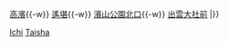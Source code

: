 {{鐵道路線|
| 模板名稱 = 大社線 (一畑電車)
| 名稱 = [[一畑電車]][[大社線]]
| 代表色  = yellow
| 背景顏色 = #FFFFFF 
| 車站列表 =  [[川跡站|川跡]]{{-w}} [[高濱站 (島根縣)|高濱]]{{-w}} [[遙堪站|遙堪]]{{-w}} [[濱山公園北口站|濱山公園北口]]{{-w}} [[出雲大社前站|出雲大社前]]
|}}<noinclude>
[[Category:日本鐵路路線模板|Ichi]]
[[Category:一畑電車|Taisha]]
</noinclude>